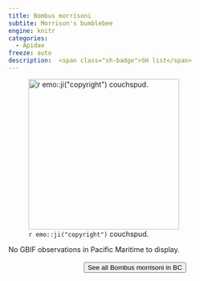 ```yaml
---
title: Bombus morrisoni
subtite: Morrison's bumblebee
engine: knitr
categories:
  - Apidae
freeze: auto
description:  <span class="sh-badge">SH list</span>
---
```

![`r emo::ji("copyright")` couchspud.](https://inaturalist-open-data.s3.amazonaws.com/photos/316224630/medium.jpg){height=300}



No GBIF observations in Pacific Maritime to display.
<br><br>
<center>


<a href="https://inaturalist.ca/observations?place_id=any&subview=map&taxon_id=324278"><button type="button" class="btn btn-secondary">See all Bombus morrisoni in BC <i class="fa-solid fa-arrow-up-right-from-square"></i> </button></a>
</center>
